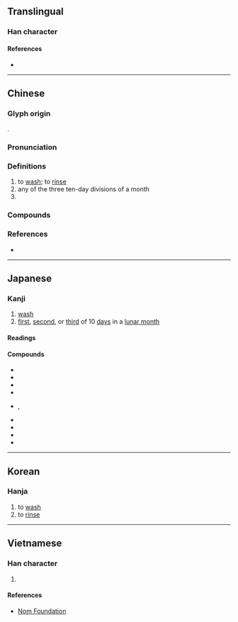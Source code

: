 {{character info/new}}
==Translingual==

===Han character===
{{Han char|rn=85|rad=水|as=07|sn=10|four=33111|canj=EJMU|ids=⿰氵完}}

====References====
* {{Han ref|kx=0624.060|dkj=17470|dj=1021.210|hdz=31633.070|uh=6D63|ud=28003|bh=D246|bd=53830}}

----

==Chinese==
{{zh-forms|alt=澣}}

===Glyph origin===
{{Han etym}}
{{Han compound|水|完|ls=psc|c1=s|c2=p|t1=water}}.

===Pronunciation===
{{zh-pron
|m=浣
|c=wun5,wun2
|mn=oán/oān
|mc=y
|oc=y
|cat=v,n,pn
}}

===Definitions===
{{zh-hanzi}}

# to [[wash]]; to [[rinse]]
# any of the three ten-day divisions of a month
# {{surname|lang=zh}}

===Compounds===
{{zh-der|上浣|下浣|中浣|浣滌|浣熊|浣紗溪|浣紗記|浣花日|浣花溪|浣花集|浣衣|浣雪|湔浣腸胃|火浣布|火浣布衫}}

===References===
* {{R:yue:Hanzi}}

----

==Japanese==

===Kanji===
{{ja-kanji|grade=|rs=水07}}

# [[wash]]
# [[first]], [[second]], or [[third]] of 10 [[day]]s in a [[lunar month]]

====Readings====
{{ja-readings
|goon=がん
|kanon=かん
|kun=あら-う<あら-ふ
}}

====Compounds====
{{der-top|Compounds}}
* {{ja-r|浣衣|かんい}}
* {{ja-r|浣濯|かんたく}}
* {{ja-r|浣腸|かんちょう}}
* {{ja-r|火浣布|かかんぷ}}
* {{ja-r|下浣|かかん}}, {{ja-r|下浣|げかん}}
* {{ja-r|三浣|さんかん}}
* {{ja-r|上浣|じょうかん}}
* {{ja-r|中浣|ちゅうかん}}
* {{ja-r|浣%熊|アライ%グマ}}
{{der-bottom}}

----

==Korean==

===Hanja===
{{ko-hanja|hangeul=완|eumhun=|rv=wan|mr=wan|y=wan}}

# to [[wash]]
# to [[rinse]]

----

==Vietnamese==

===Han character===
{{vi-readings|rs=水07|hanviet=hoán}}

# {{defn|lang=vi|sort=水07}}

====References====
* [http://nomfoundation.org/common/nom_details.php?codepoint=6d63 Nom Foundation]